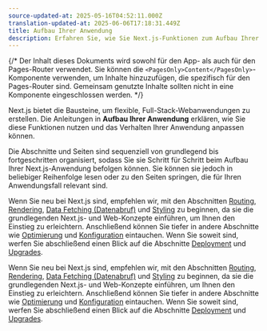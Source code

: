 ```yaml
---
source-updated-at: 2025-05-16T04:52:11.000Z
translation-updated-at: 2025-06-06T17:18:31.449Z
title: Aufbau Ihrer Anwendung
description: Erfahren Sie, wie Sie Next.js-Funktionen zum Aufbau Ihrer Anwendung nutzen können.
---
```


{/* Der Inhalt dieses Dokuments wird sowohl für den App- als auch für den Pages-Router verwendet. Sie können die `<PagesOnly>Content</PagesOnly>`-Komponente verwenden, um Inhalte hinzuzufügen, die spezifisch für den Pages-Router sind. Gemeinsam genutzte Inhalte sollten nicht in eine Komponente eingeschlossen werden. */}

Next.js bietet die Bausteine, um flexible, Full-Stack-Webanwendungen zu erstellen. Die Anleitungen in **Aufbau Ihrer Anwendung** erklären, wie Sie diese Funktionen nutzen und das Verhalten Ihrer Anwendung anpassen können.

Die Abschnitte und Seiten sind sequenziell von grundlegend bis fortgeschritten organisiert, sodass Sie sie Schritt für Schritt beim Aufbau Ihrer Next.js-Anwendung befolgen können. Sie können sie jedoch in beliebiger Reihenfolge lesen oder zu den Seiten springen, die für Ihren Anwendungsfall relevant sind.

<AppOnly>

Wenn Sie neu bei Next.js sind, empfehlen wir, mit den Abschnitten [Routing](/docs/app/building-your-application/routing), [Rendering](/docs/app/building-your-application/rendering), [Data Fetching (Datenabruf)](/docs/app/building-your-application/data-fetching) und [Styling](/docs/app/building-your-application/styling) zu beginnen, da sie die grundlegenden Next.js- und Web-Konzepte einführen, um Ihnen den Einstieg zu erleichtern. Anschließend können Sie tiefer in andere Abschnitte wie [Optimierung](/docs/app/building-your-application/optimizing) und [Konfiguration](/docs/app/building-your-application/configuring) eintauchen. Wenn Sie soweit sind, werfen Sie abschließend einen Blick auf die Abschnitte [Deployment](/docs/app/building-your-application/deploying) und [Upgrades](/docs/app/building-your-application/upgrading).

</AppOnly>

<PagesOnly>

Wenn Sie neu bei Next.js sind, empfehlen wir, mit den Abschnitten [Routing](/docs/pages/building-your-application/routing), [Rendering](/docs/pages/building-your-application/rendering), [Data Fetching (Datenabruf)](/docs/pages/building-your-application/data-fetching) und [Styling](/docs/pages/building-your-application/styling) zu beginnen, da sie die grundlegenden Next.js- und Web-Konzepte einführen, um Ihnen den Einstieg zu erleichtern. Anschließend können Sie tiefer in andere Abschnitte wie [Optimierung](/docs/pages/building-your-application/optimizing) und [Konfiguration](/docs/pages/building-your-application/configuring) eintauchen. Wenn Sie soweit sind, werfen Sie abschließend einen Blick auf die Abschnitte [Deployment](/docs/pages/building-your-application/deploying) und [Upgrades](/docs/pages/building-your-application/upgrading).

</PagesOnly>